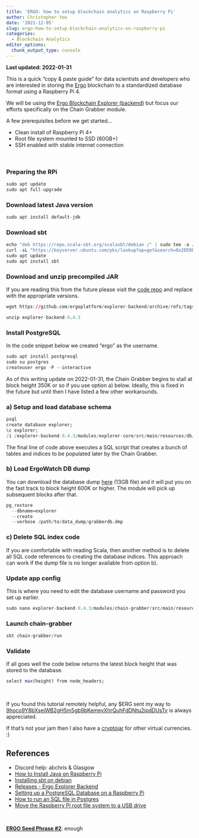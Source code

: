 ```yaml
---
title: 'ERGO: how to setup blockchain analytics on Raspberry Pi'
author: Christopher Yee
date: '2021-12-05'
slug: ergo-how-to-setup-blockchain-analytics-on-raspberry-pi
categories:
  - Blockchain Analytics
editor_options: 
  chunk_output_type: console
---
```


**Last updated: 2022-01-31**

This is a quick "copy & paste guide" for data scientists and developers who are interested in storing the [Ergo](https://ergoplatform.org/en/) blockchain to a standardized database format using a Raspberry Pi 4.

We will be using the [Ergo Blockchain Explorer (backend)](https://github.com/ergoplatform/explorer-backend) but focus our efforts specifically on the Chain Grabber module.

A few prerequisites before we get started...

* Clean install of Raspberry Pi 4+
* Root file system mounted to SSD (60GB+) 
* SSH enabled with stable internet connection

<br>

### Preparing the RPi
```r
sudo apt update
sudo apt full-upgrade
```

### Download latest Java version
```r
sudo apt install default-jdk
```

### Download sbt
```r
echo "deb https://repo.scala-sbt.org/scalasbt/debian /" | sudo tee -a /etc/apt/sources.list.d/sbt.list
curl -sL "https://keyserver.ubuntu.com/pks/lookup?op=get&search=0x2EE0EA64E40A89B84B2DF73499E82A75642AC823" | sudo apt-key add
sudo apt update
sudo apt install sbt
```

### Download and unzip precompiled JAR

If you are reading this from the future please visit the [code repo](https://github.com/ergoplatform/explorer-backend/releases) and replace with the appropriate versions.

```r
wget https://github.com/ergoplatform/explorer-backend/archive/refs/tags/9.4.3.zip

unzip explorer-backend-9.4.3
```

### Install PostgreSQL

In the code snippet below we created "ergo" as the username.

```r
sudo apt install postgresql
sudo su postgres
createuser ergo -P --interactive
```

As of this writing update on 2022-01-31, the Chain Grabber begins to stall at block height 350K or so if you use option a) below. Ideally, this is fixed in the future but until then I have listed a few other workarounds.

### a) Setup and load database schema
```r
psql
create database explorer;
\c explorer;
/i /explorer-backend-9.4.3/modules/explorer-core/src/main/resources/db/V9__Schema.sql
```

The final line of code above executes a SQL script that creates a bunch of tables and indices to be populated later by the Chain Grabber.

### b) Load ErgoWatch DB dump

You can download the database dump [here](https://ergo.watch/downloads/grabberdb.dmp) (13GB file) and it will put you on the fast track to block height 600K or higher. The module will pick up subsequent blocks after that.

```r
pg_restore
  --dbname=explorer
  --create
  --verbose /path/to/data_dump/grabberdb.dmp
```


### c) Delete SQL index code

If you are comfortable with reading Scala, then another method is to delete all SQL code references to creating the database indices. This approach can work if the dump file is no longer available from option b).

### Update app config

This is where you need to edit the database username and password you set up earlier. 

```r
sudo nano explorer-backend-9.4.3/modules/chain-grabber/src/main/resources/application.conf
```

### Launch chain-grabber
```r
sbt chain-grabber/run
```

### Validate

If all goes well the code below returns the latest block height that was stored to the database.

```r
select max(height) from node_headers;
```

<br>

If you found this tutorial remotely helpful, any $ERG sent my way to [9hoco9Y8bXseiWB2gH5m5gb9bKemeyXhrQuhFdDNtu2ipdDUsTv](https://explorer.ergoplatform.com/en/search?query=9hoco9Y8bXseiWB2gH5m5gb9bKemeyXhrQuhFdDNtu2ipdDUsTv) is always appreciated.

If that's not your jam then I also have a [cryptojar](https://www.christopheryee.org/cryptojar/) for other virtual currencies. :)

## References
* Discord help: abchris & Glasgow
* [How to Install Java on Raspberry Pi](https://phoenixnap.com/kb/install-java-raspberry-pi)
* [Installing sbt on debian](https://github.com/sbt/sbt/issues/6445#issuecomment-824491782)
* [Releases - Ergo Explorer Backend](https://github.com/ergoplatform/explorer-backend/releases)
* [Setting up a PostgreSQL Database on a Raspberry Pi](https://pimylifeup.com/raspberry-pi-postgresql/)
* [How to run an SQL file in Postgres](https://kb.objectrocket.com/postgresql/how-to-run-an-sql-file-in-postgres-846)
* [Move the Raspberry Pi root file system to a USB drive](https://www.pragmaticlinux.com/2020/08/move-the-raspberry-pi-root-file-system-to-a-usb-drive/)


<br>

[**ERGO Seed Phrase #2**](https://www.reddit.com/r/ergonauts/comments/t2n8yj/the_15_days_of_ergo_seed_phrases/): enough

<br>
